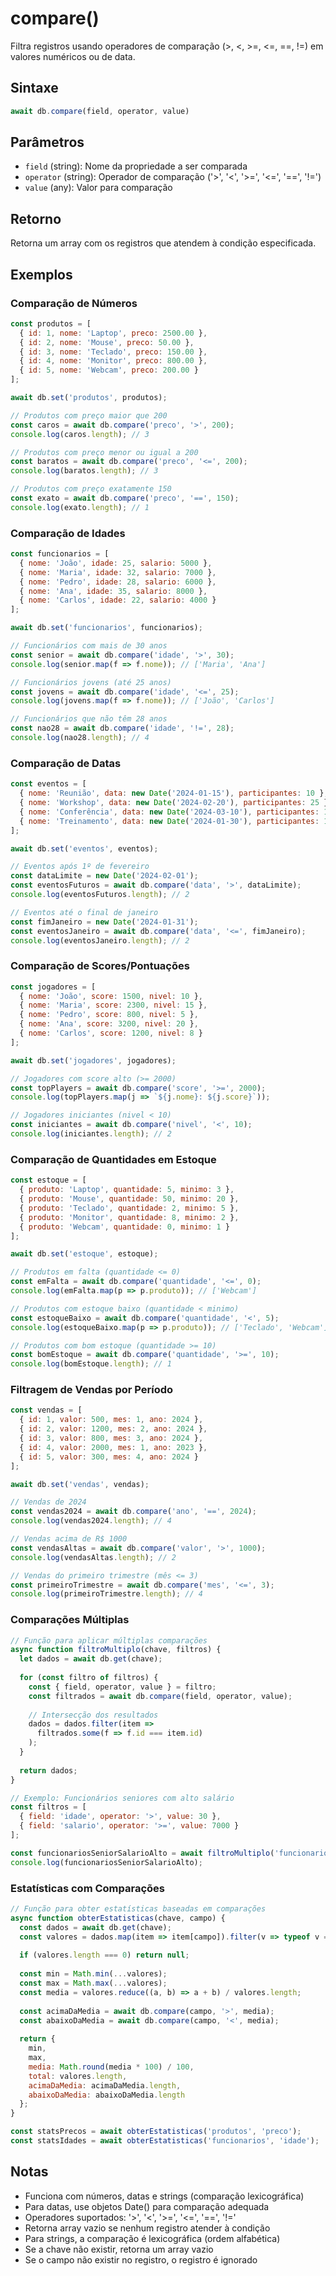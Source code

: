 
# compare()

Filtra registros usando operadores de comparação (>, <, >=, <=, ==, !=) em valores numéricos ou de data.

## Sintaxe

```javascript
await db.compare(field, operator, value)
```

## Parâmetros

- `field` (string): Nome da propriedade a ser comparada
- `operator` (string): Operador de comparação ('>', '<', '>=', '<=', '==', '!=')
- `value` (any): Valor para comparação

## Retorno

Retorna um array com os registros que atendem à condição especificada.

## Exemplos

### Comparação de Números

```javascript
const produtos = [
  { id: 1, nome: 'Laptop', preco: 2500.00 },
  { id: 2, nome: 'Mouse', preco: 50.00 },
  { id: 3, nome: 'Teclado', preco: 150.00 },
  { id: 4, nome: 'Monitor', preco: 800.00 },
  { id: 5, nome: 'Webcam', preco: 200.00 }
];

await db.set('produtos', produtos);

// Produtos com preço maior que 200
const caros = await db.compare('preco', '>', 200);
console.log(caros.length); // 3

// Produtos com preço menor ou igual a 200
const baratos = await db.compare('preco', '<=', 200);
console.log(baratos.length); // 3

// Produtos com preço exatamente 150
const exato = await db.compare('preco', '==', 150);
console.log(exato.length); // 1
```

### Comparação de Idades

```javascript
const funcionarios = [
  { nome: 'João', idade: 25, salario: 5000 },
  { nome: 'Maria', idade: 32, salario: 7000 },
  { nome: 'Pedro', idade: 28, salario: 6000 },
  { nome: 'Ana', idade: 35, salario: 8000 },
  { nome: 'Carlos', idade: 22, salario: 4000 }
];

await db.set('funcionarios', funcionarios);

// Funcionários com mais de 30 anos
const senior = await db.compare('idade', '>', 30);
console.log(senior.map(f => f.nome)); // ['Maria', 'Ana']

// Funcionários jovens (até 25 anos)
const jovens = await db.compare('idade', '<=', 25);
console.log(jovens.map(f => f.nome)); // ['João', 'Carlos']

// Funcionários que não têm 28 anos
const nao28 = await db.compare('idade', '!=', 28);
console.log(nao28.length); // 4
```

### Comparação de Datas

```javascript
const eventos = [
  { nome: 'Reunião', data: new Date('2024-01-15'), participantes: 10 },
  { nome: 'Workshop', data: new Date('2024-02-20'), participantes: 25 },
  { nome: 'Conferência', data: new Date('2024-03-10'), participantes: 100 },
  { nome: 'Treinamento', data: new Date('2024-01-30'), participantes: 15 }
];

await db.set('eventos', eventos);

// Eventos após 1º de fevereiro
const dataLimite = new Date('2024-02-01');
const eventosFuturos = await db.compare('data', '>', dataLimite);
console.log(eventosFuturos.length); // 2

// Eventos até o final de janeiro
const fimJaneiro = new Date('2024-01-31');
const eventosJaneiro = await db.compare('data', '<=', fimJaneiro);
console.log(eventosJaneiro.length); // 2
```

### Comparação de Scores/Pontuações

```javascript
const jogadores = [
  { nome: 'João', score: 1500, nivel: 10 },
  { nome: 'Maria', score: 2300, nivel: 15 },
  { nome: 'Pedro', score: 800, nivel: 5 },
  { nome: 'Ana', score: 3200, nivel: 20 },
  { nome: 'Carlos', score: 1200, nivel: 8 }
];

await db.set('jogadores', jogadores);

// Jogadores com score alto (>= 2000)
const topPlayers = await db.compare('score', '>=', 2000);
console.log(topPlayers.map(j => `${j.nome}: ${j.score}`));

// Jogadores iniciantes (nivel < 10)
const iniciantes = await db.compare('nivel', '<', 10);
console.log(iniciantes.length); // 2
```

### Comparação de Quantidades em Estoque

```javascript
const estoque = [
  { produto: 'Laptop', quantidade: 5, minimo: 3 },
  { produto: 'Mouse', quantidade: 50, minimo: 20 },
  { produto: 'Teclado', quantidade: 2, minimo: 5 },
  { produto: 'Monitor', quantidade: 8, minimo: 2 },
  { produto: 'Webcam', quantidade: 0, minimo: 1 }
];

await db.set('estoque', estoque);

// Produtos em falta (quantidade <= 0)
const emFalta = await db.compare('quantidade', '<=', 0);
console.log(emFalta.map(p => p.produto)); // ['Webcam']

// Produtos com estoque baixo (quantidade < minimo)
const estoqueBaixo = await db.compare('quantidade', '<', 5);
console.log(estoqueBaixo.map(p => p.produto)); // ['Teclado', 'Webcam']

// Produtos com bom estoque (quantidade >= 10)
const bomEstoque = await db.compare('quantidade', '>=', 10);
console.log(bomEstoque.length); // 1
```

### Filtragem de Vendas por Período

```javascript
const vendas = [
  { id: 1, valor: 500, mes: 1, ano: 2024 },
  { id: 2, valor: 1200, mes: 2, ano: 2024 },
  { id: 3, valor: 800, mes: 3, ano: 2024 },
  { id: 4, valor: 2000, mes: 1, ano: 2023 },
  { id: 5, valor: 300, mes: 4, ano: 2024 }
];

await db.set('vendas', vendas);

// Vendas de 2024
const vendas2024 = await db.compare('ano', '==', 2024);
console.log(vendas2024.length); // 4

// Vendas acima de R$ 1000
const vendasAltas = await db.compare('valor', '>', 1000);
console.log(vendasAltas.length); // 2

// Vendas do primeiro trimestre (mês <= 3)
const primeiroTrimestre = await db.compare('mes', '<=', 3);
console.log(primeiroTrimestre.length); // 4
```

### Comparações Múltiplas

```javascript
// Função para aplicar múltiplas comparações
async function filtroMultiplo(chave, filtros) {
  let dados = await db.get(chave);
  
  for (const filtro of filtros) {
    const { field, operator, value } = filtro;
    const filtrados = await db.compare(field, operator, value);
    
    // Intersecção dos resultados
    dados = dados.filter(item => 
      filtrados.some(f => f.id === item.id)
    );
  }
  
  return dados;
}

// Exemplo: Funcionários seniores com alto salário
const filtros = [
  { field: 'idade', operator: '>', value: 30 },
  { field: 'salario', operator: '>=', value: 7000 }
];

const funcionariosSeniorSalarioAlto = await filtroMultiplo('funcionarios', filtros);
console.log(funcionariosSeniorSalarioAlto);
```

### Estatísticas com Comparações

```javascript
// Função para obter estatísticas baseadas em comparações
async function obterEstatisticas(chave, campo) {
  const dados = await db.get(chave);
  const valores = dados.map(item => item[campo]).filter(v => typeof v === 'number');
  
  if (valores.length === 0) return null;
  
  const min = Math.min(...valores);
  const max = Math.max(...valores);
  const media = valores.reduce((a, b) => a + b) / valores.length;
  
  const acimaDaMedia = await db.compare(campo, '>', media);
  const abaixoDaMedia = await db.compare(campo, '<', media);
  
  return {
    min,
    max,
    media: Math.round(media * 100) / 100,
    total: valores.length,
    acimaDaMedia: acimaDaMedia.length,
    abaixoDaMedia: abaixoDaMedia.length
  };
}

const statsPrecos = await obterEstatisticas('produtos', 'preco');
const statsIdades = await obterEstatisticas('funcionarios', 'idade');
```

## Notas

- Funciona com números, datas e strings (comparação lexicográfica)
- Para datas, use objetos Date() para comparação adequada
- Operadores suportados: '>', '<', '>=', '<=', '==', '!='
- Retorna array vazio se nenhum registro atender à condição
- Para strings, a comparação é lexicográfica (ordem alfabética)
- Se a chave não existir, retorna um array vazio
- Se o campo não existir no registro, o registro é ignorado
